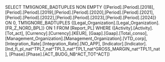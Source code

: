 SELECT TM1IGNORE_BADTUPLES NON EMPTY {[Period].[Period].[2018],[Period].[Period].[2019],[Period].[Period].[2020],[Period].[Period].[2021],[Period].[Period].[2022],[Period].[Period].[2023],[Period].[Period].[2024]} ON 0, TM1IGNORE_BADTUPLES {[Legal_Organization].[Legal_Organization].[FR_Z_NORD_BPL]} ON 1 FROM [Report_PL] WHERE ([Activity].[Activity].[Tot_act], [Currency].[Currency].[KEUR], [Gaap].[Gaap].[Total_conso], [Management_Organization].[Management_Organization].[VTD_corp], [Integration_Rate].[Integration_Rate].[NO_APP], [Indicator].[Indicator].[Ind_fi_pl_nat^TPL7_nat^TPL3_nat^TPL1_nat^GROSS_MARGIN_nat^TPL11_nat], [Phase].[Phase].[ACT_BUDG_NB^ACT_TOT^ACT])